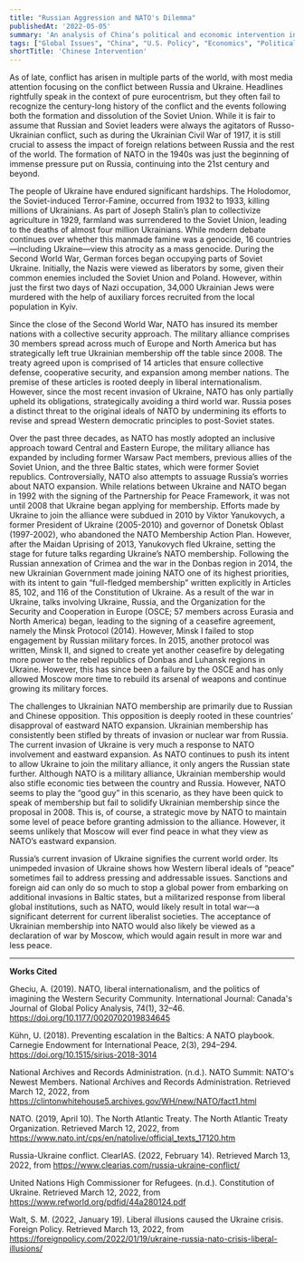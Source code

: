 ```yaml
---
title: "Russian Aggression and NATO's Dilemma"
publishedAt: '2022-05-05'
summary: 'An analysis of China’s political and economic intervention in the United States, exploring the implications of Chinese strategies on U.S. policy and proposing legislative solutions.'
tags: ["Global Issues", "China", "U.S. Policy", "Economics", "Political Science"]
shortTitle: 'Chinese Intervention'
---
```


As of late, conflict has arisen in multiple parts of the world, with most media attention focusing on the conflict between Russia and Ukraine. Headlines rightfully speak in the context of pure eurocentrism, but they often fail to recognize the century-long history of the conflict and the events following both the formation and dissolution of the Soviet Union. While it is fair to assume that Russian and Soviet leaders were always the agitators of Russo-Ukrainian conflict, such as during the Ukrainian Civil War of 1917, it is still crucial to assess the impact of foreign relations between Russia and the rest of the world. The formation of NATO in the 1940s was just the beginning of immense pressure put on Russia, continuing into the 21st century and beyond.

The people of Ukraine have endured significant hardships. The Holodomor, the Soviet-induced Terror-Famine, occurred from 1932 to 1933, killing millions of Ukrainians. As part of Joseph Stalin’s plan to collectivize agriculture in 1929, farmland was surrendered to the Soviet Union, leading to the deaths of almost four million Ukrainians. While modern debate continues over whether this manmade famine was a genocide, 16 countries—including Ukraine—view this atrocity as a mass genocide. During the Second World War, German forces began occupying parts of Soviet Ukraine. Initially, the Nazis were viewed as liberators by some, given their common enemies included the Soviet Union and Poland. However, within just the first two days of Nazi occupation, 34,000 Ukrainian Jews were murdered with the help of auxiliary forces recruited from the local population in Kyiv.

Since the close of the Second World War, NATO has insured its member nations with a collective security approach. The military alliance comprises 30 members spread across much of Europe and North America but has strategically left true Ukrainian membership off the table since 2008. The treaty agreed upon is comprised of 14 articles that ensure collective defense, cooperative security, and expansion among member nations. The premise of these articles is rooted deeply in liberal internationalism. However, since the most recent invasion of Ukraine, NATO has only partially upheld its obligations, strategically avoiding a third world war. Russia poses a distinct threat to the original ideals of NATO by undermining its efforts to revise and spread Western democratic principles to post-Soviet states.

Over the past three decades, as NATO has mostly adopted an inclusive approach toward Central and Eastern Europe, the military alliance has expanded by including former Warsaw Pact members, previous allies of the Soviet Union, and the three Baltic states, which were former Soviet republics. Controversially, NATO also attempts to assuage Russia’s worries about NATO expansion. While relations between Ukraine and NATO began in 1992 with the signing of the Partnership for Peace Framework, it was not until 2008 that Ukraine began applying for membership. Efforts made by Ukraine to join the alliance were subdued in 2010 by Viktor Yanukovych, a former President of Ukraine (2005-2010) and governor of Donetsk Oblast (1997-2002), who abandoned the NATO Membership Action Plan. However, after the Maidan Uprising of 2013, Yanukovych fled Ukraine, setting the stage for future talks regarding Ukraine’s NATO membership. Following the Russian annexation of Crimea and the war in the Donbas region in 2014, the new Ukrainian Government made joining NATO one of its highest priorities, with its intent to gain “full-fledged membership” written explicitly in Articles 85, 102, and 116 of the Constitution of Ukraine. As a result of the war in Ukraine, talks involving Ukraine, Russia, and the Organization for the Security and Cooperation in Europe (OSCE; 57 members across Eurasia and North America) began, leading to the signing of a ceasefire agreement, namely the Minsk Protocol (2014). However, Minsk I failed to stop engagement by Russian military forces. In 2015, another protocol was written, Minsk II, and signed to create yet another ceasefire by delegating more power to the rebel republics of Donbas and Luhansk regions in Ukraine. However, this has since been a failure by the OSCE and has only allowed Moscow more time to rebuild its arsenal of weapons and continue growing its military forces.

The challenges to Ukrainian NATO membership are primarily due to Russian and Chinese opposition. This opposition is deeply rooted in these countries’ disapproval of eastward NATO expansion. Ukrainian membership has consistently been stifled by threats of invasion or nuclear war from Russia. The current invasion of Ukraine is very much a response to NATO involvement and eastward expansion. As NATO continues to push its intent to allow Ukraine to join the military alliance, it only angers the Russian state further. Although NATO is a military alliance, Ukrainian membership would also stifle economic ties between the country and Russia. However, NATO seems to play the “good guy” in this scenario, as they have been quick to speak of membership but fail to solidify Ukrainian membership since the proposal in 2008. This is, of course, a strategic move by NATO to maintain some level of peace before granting admission to the alliance. However, it seems unlikely that Moscow will ever find peace in what they view as NATO’s eastward expansion.

Russia’s current invasion of Ukraine signifies the current world order. Its unimpeded invasion of Ukraine shows how Western liberal ideals of “peace” sometimes fail to address pressing and addressable issues. Sanctions and foreign aid can only do so much to stop a global power from embarking on additional invasions in Baltic states, but a militarized response from liberal global institutions, such as NATO, would likely result in total war—a significant deterrent for current liberalist societies. The acceptance of Ukrainian membership into NATO would also likely be viewed as a declaration of war by Moscow, which would again result in more war and less peace.

---

**Works Cited**

Gheciu, A. (2019). NATO, liberal internationalism, and the politics of imagining the Western Security Community. International Journal: Canada's Journal of Global Policy Analysis, 74(1), 32–46. https://doi.org/10.1177/0020702019834645

Kühn, U. (2018). Preventing escalation in the Baltics: A NATO playbook. Carnegie Endowment for International Peace, 2(3), 294–294. https://doi.org/10.1515/sirius-2018-3014

National Archives and Records Administration. (n.d.). NATO Summit: NATO's Newest Members. National Archives and Records Administration. Retrieved March 12, 2022, from https://clintonwhitehouse5.archives.gov/WH/new/NATO/fact1.html

NATO. (2019, April 10). The North Atlantic Treaty. The North Atlantic Treaty Organization. Retrieved March 12, 2022, from https://www.nato.int/cps/en/natolive/official_texts_17120.htm

Russia-Ukraine conflict. ClearIAS. (2022, February 14). Retrieved March 13, 2022, from https://www.clearias.com/russia-ukraine-conflict/

United Nations High Commissioner for Refugees. (n.d.). Constitution of Ukraine. Retrieved March 12, 2022, from https://www.refworld.org/pdfid/44a280124.pdf

Walt, S. M. (2022, January 19). Liberal illusions caused the Ukraine crisis. Foreign Policy. Retrieved March 13, 2022, from https://foreignpolicy.com/2022/01/19/ukraine-russia-nato-crisis-liberal-illusions/
